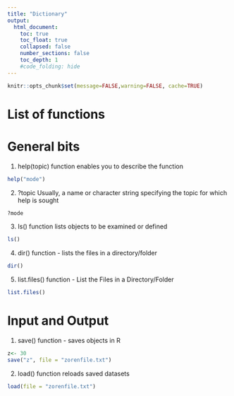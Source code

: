```yaml
---
title: "Dictionary"
output:
  html_document:
    toc: true
    toc_float: true
    collapsed: false
    number_sections: false
    toc_depth: 1
    #code_folding: hide
---
```


```r
knitr::opts_chunk$set(message=FALSE,warning=FALSE, cache=TRUE)
```

# List of functions
# General bits
1. help(topic) function enables you to describe the function
```r
help("mode")
````

2. ?topic Usually, a name or character string specifying the topic for which help is sought
```r
?mode
````

3. Is() function lists objects to be examined or defined
```r
ls()
````

4. dir() function - lists the files in a directory/folder

```r
dir()
````

5. list.files() function - List the Files in a Directory/Folder
```r
list.files()
````

# Input and Output

1. save() function - saves objects in R
```r
z<- 30
save("z", file = "zorenfile.txt")
````

2. load() function reloads saved datasets
```r
load(file = "zorenfile.txt")
````





